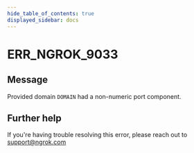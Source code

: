 ```yaml
---
hide_table_of_contents: true
displayed_sidebar: docs
---
```



# ERR_NGROK_9033

## Message

Provided domain `DOMAIN` had a non-numeric port component.

<ErrorDetails error="err_ngrok_9033" />

## Further help

If you're having trouble resolving this error, please reach out to [support@ngrok.com](mailto:support@ngrok.com?subject=Help%20with%20ERR_NGROK_9033)
